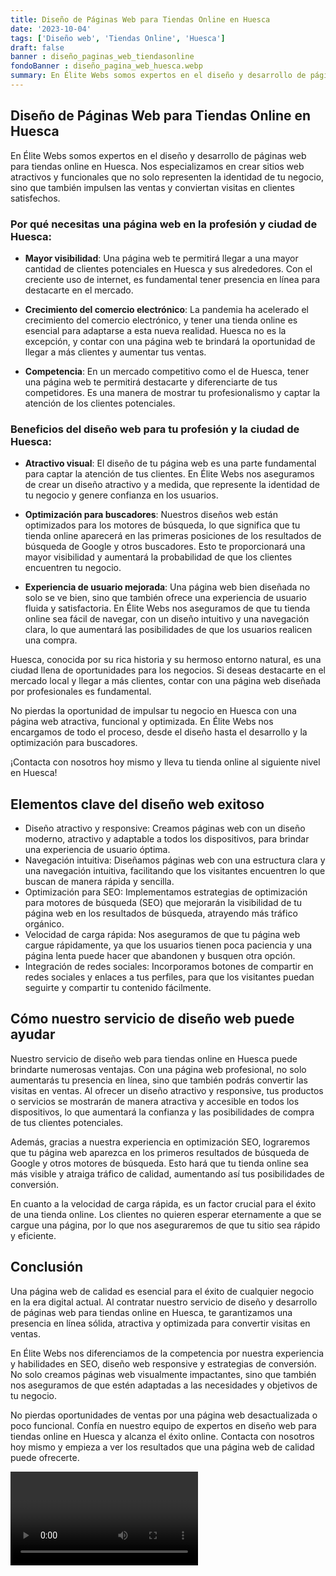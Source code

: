 ```yaml
---
title: Diseño de Páginas Web para Tiendas Online en Huesca
date: '2023-10-04'
tags: ['Diseño web', 'Tiendas Online', 'Huesca']
draft: false
banner : diseño_paginas_web_tiendasonline
fondoBanner : diseño_pagina_web_huesca.webp
summary: En Élite Webs somos expertos en el diseño y desarrollo de páginas web para tiendas online en Huesca. Nos especializamos en crear sitios web atractivos y funcionales que no solo representen la identidad de tu negocio, sino que también impulsen las ventas y conviertan visitas en clientes satisfechos.
---
```


## Diseño de Páginas Web para Tiendas Online en Huesca

En Élite Webs somos expertos en el diseño y desarrollo de páginas web para tiendas online en Huesca. Nos especializamos en crear sitios web atractivos y funcionales que no solo representen la identidad de tu negocio, sino que también impulsen las ventas y conviertan visitas en clientes satisfechos.

### Por qué necesitas una página web en la profesión y ciudad de Huesca:

- **Mayor visibilidad**: Una página web te permitirá llegar a una mayor cantidad de clientes potenciales en Huesca y sus alrededores. Con el creciente uso de internet, es fundamental tener presencia en línea para destacarte en el mercado.

- **Crecimiento del comercio electrónico**: La pandemia ha acelerado el crecimiento del comercio electrónico, y tener una tienda online es esencial para adaptarse a esta nueva realidad. Huesca no es la excepción, y contar con una página web te brindará la oportunidad de llegar a más clientes y aumentar tus ventas.

- **Competencia**: En un mercado competitivo como el de Huesca, tener una página web te permitirá destacarte y diferenciarte de tus competidores. Es una manera de mostrar tu profesionalismo y captar la atención de los clientes potenciales.

### Beneficios del diseño web para tu profesión y la ciudad de Huesca:

- **Atractivo visual**: El diseño de tu página web es una parte fundamental para captar la atención de tus clientes. En Élite Webs nos aseguramos de crear un diseño atractivo y a medida, que represente la identidad de tu negocio y genere confianza en los usuarios.

- **Optimización para buscadores**: Nuestros diseños web están optimizados para los motores de búsqueda, lo que significa que tu tienda online aparecerá en las primeras posiciones de los resultados de búsqueda de Google y otros buscadores. Esto te proporcionará una mayor visibilidad y aumentará la probabilidad de que los clientes encuentren tu negocio.

- **Experiencia de usuario mejorada**: Una página web bien diseñada no solo se ve bien, sino que también ofrece una experiencia de usuario fluida y satisfactoria. En Élite Webs nos aseguramos de que tu tienda online sea fácil de navegar, con un diseño intuitivo y una navegación clara, lo que aumentará las posibilidades de que los usuarios realicen una compra.

Huesca, conocida por su rica historia y su hermoso entorno natural, es una ciudad llena de oportunidades para los negocios. Si deseas destacarte en el mercado local y llegar a más clientes, contar con una página web diseñada por profesionales es fundamental.

No pierdas la oportunidad de impulsar tu negocio en Huesca con una página web atractiva, funcional y optimizada. En Élite Webs nos encargamos de todo el proceso, desde el diseño hasta el desarrollo y la optimización para buscadores.

¡Contacta con nosotros hoy mismo y lleva tu tienda online al siguiente nivel en Huesca!

<GifSeo />

<Cta />

## Elementos clave del diseño web exitoso

- Diseño atractivo y responsive: Creamos páginas web con un diseño moderno, atractivo y adaptable a todos los dispositivos, para brindar una experiencia de usuario óptima.
- Navegación intuitiva: Diseñamos páginas web con una estructura clara y una navegación intuitiva, facilitando que los visitantes encuentren lo que buscan de manera rápida y sencilla.
- Optimización para SEO: Implementamos estrategias de optimización para motores de búsqueda (SEO) que mejorarán la visibilidad de tu página web en los resultados de búsqueda, atrayendo más tráfico orgánico.
- Velocidad de carga rápida: Nos aseguramos de que tu página web cargue rápidamente, ya que los usuarios tienen poca paciencia y una página lenta puede hacer que abandonen y busquen otra opción.
- Integración de redes sociales: Incorporamos botones de compartir en redes sociales y enlaces a tus perfiles, para que los visitantes puedan seguirte y compartir tu contenido fácilmente.

## Cómo nuestro servicio de diseño web puede ayudar

Nuestro servicio de diseño web para tiendas online en Huesca puede brindarte numerosas ventajas. Con una página web profesional, no solo aumentarás tu presencia en línea, sino que también podrás convertir las visitas en ventas. Al ofrecer un diseño atractivo y responsive, tus productos o servicios se mostrarán de manera atractiva y accesible en todos los dispositivos, lo que aumentará la confianza y las posibilidades de compra de tus clientes potenciales.

Además, gracias a nuestra experiencia en optimización SEO, lograremos que tu página web aparezca en los primeros resultados de búsqueda de Google y otros motores de búsqueda. Esto hará que tu tienda online sea más visible y atraiga tráfico de calidad, aumentando así tus posibilidades de conversión.

En cuanto a la velocidad de carga rápida, es un factor crucial para el éxito de una tienda online. Los clientes no quieren esperar eternamente a que se cargue una página, por lo que nos aseguraremos de que tu sitio sea rápido y eficiente.

## Conclusión

Una página web de calidad es esencial para el éxito de cualquier negocio en la era digital actual. Al contratar nuestro servicio de diseño y desarrollo de páginas web para tiendas online en Huesca, te garantizamos una presencia en línea sólida, atractiva y optimizada para convertir visitas en ventas.

En Élite Webs nos diferenciamos de la competencia por nuestra experiencia y habilidades en SEO, diseño web responsive y estrategias de conversión. No solo creamos páginas web visualmente impactantes, sino que también nos aseguramos de que estén adaptadas a las necesidades y objetivos de tu negocio.

No pierdas oportunidades de ventas por una página web desactualizada o poco funcional. Confía en nuestro equipo de expertos en diseño web para tiendas online en Huesca y alcanza el éxito online. Contacta con nosotros hoy mismo y empieza a ver los resultados que una página web de calidad puede ofrecerte.

<Video />

<CtaBot job='Tiendas Online' city='Huesca'/>

<Gmaps query='Huesca+españa+maps' />